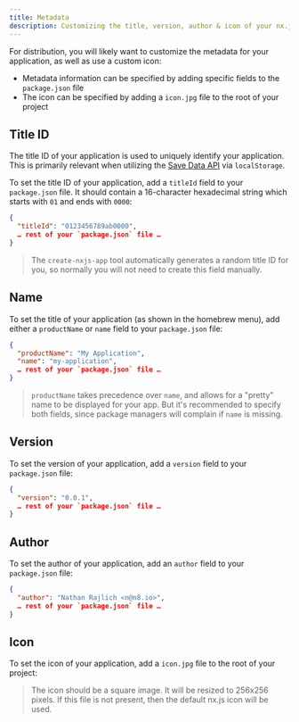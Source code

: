 ```yaml
---
title: Metadata
description: Customizing the title, version, author & icon of your nx.js application
---
```



For distribution, you will likely want to customize the metadata for your application, as well as use a custom icon:
* Metadata information can be specified by adding specific fields to the `package.json` file
* The icon can be specified by adding a `icon.jpg` file to the root of your project

## Title ID

The title ID of your application is used to uniquely identify your application. This is
primarily relevant when utilizing the [Save Data API](/runtime/concepts/save-data) via `localStorage`.

To set the title ID of your application, add a `titleId` field to your `package.json` file.
It should contain a 16-character hexadecimal string which starts with `01` and ends with `0000`:

```json title="package.json"
{
  "titleId": "0123456789ab0000",
  … rest of your `package.json` file …
}
```

> The `create-nxjs-app` tool automatically generates a random title ID for you,
> so normally you will not need to create this field manually.

## Name

To set the title of your application (as shown in the homebrew menu), add either a
`productName` or `name` field to your `package.json` file:

```json title="package.json"
{
  "productName": "My Application",
  "name": "my-application",
  … rest of your `package.json` file …
}
```

> `productName` takes precedence over `name`, and allows for a "pretty" name to be
> displayed for your app. But it's recommended to specify both fields, since
> package managers will complain if `name` is missing.

## Version

To set the version of your application, add a `version` field to your `package.json` file:

```json title="package.json"
{
  "version": "0.0.1",
  … rest of your `package.json` file …
}
```

## Author

To set the author of your application, add an `author` field to your `package.json` file:

```json title="package.json"
{
  "author": "Nathan Rajlich <n@n8.io>",
  … rest of your `package.json` file …
}
```

## Icon

To set the icon of your application, add a `icon.jpg` file to the root of your project:

<Files>
  <File name="icon.jpg" />
  <File name="package.json" />
  <Folder name="src" defaultOpen>
    <File name="main.ts" />
  </Folder>
</Files>

> The icon should be a square image. It will be resized to 256x256 pixels. If this file is
> not present, then the default nx.js icon will be used.
